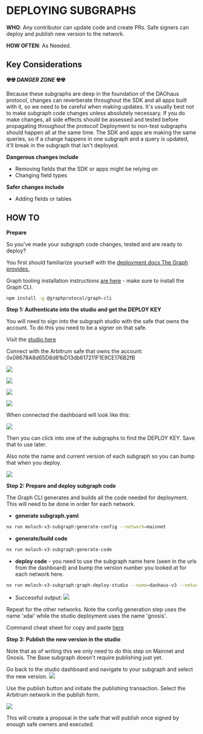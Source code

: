# DEPLOYING SUBGRAPHS

**WHO**: Any contributor can update code and create PRs. Safe signers can deploy and publish new version to the network.

**HOW OFTEN**: As Needed.

## Key Considerations

**☢️☢️ _DANGER ZONE_ ☢️☢️**

Because these subgraphs are deep in the foundation of the DAOhaus protocol, changes can reverberate throughout the SDK and all apps built with it, so we need to be careful when making updates. It's usually best not to make subgraph code changes unless absolutely necessary. If you do make changes, all side effects should be assessed and tested before propagating throughout the protocol! Deployment to non-test subgraphs should happen all at the same time. The SDK and apps are making the same queries, so if a change happens in one subgraph and a query is updated, it'll break in the subgraph that isn't deployed.

**Dangerous changes include**

- Removing fields that the SDK or apps might be relying on
- Changing field types

**Safer changes include**

- Adding fields or tables

## HOW TO

**Prepare**

So you've made your subgraph code changes, tested and are ready to deploy?

You first should familiarize yourself with the [deployment docs The Graph provides.](https://thegraph.com/docs/en/deploying/subgraph-studio/)

Graph tooling installation instructions [are here](https://thegraph.com/docs/en/quick-start/#2-install-the-graph-cli) - make sure to install the Graph CLI.

```bash
npm install -g @graphprotocol/graph-cli
```

**Step 1: Authenticate into the studio and get the DEPLOY KEY**

You will need to sign into the subgraph studio with the safe that owns the account. To do this you need to be a signer on that safe.

Visit the [studio here](https://thegraph.com/studio/)

Connect with the Arbitrum safe that owns the account: 0x08678A8d65D8d81bD13db617211F1E9CE176B2fB

![](https://github.com/HausDAO/dev-docs/assets/6923345/36f54023-dacc-481a-a814-edc2cd195306)

![](https://github.com/HausDAO/dev-docs/assets/6923345/11311cb8-5ed0-40c6-a2e8-12f0edb40830)

![](https://github.com/HausDAO/dev-docs/assets/6923345/bc55ccd7-82f5-4879-9116-bdc023250a92)

![](https://github.com/HausDAO/dev-docs/assets/6923345/75c74c75-ef17-4521-8d1d-006c6672db73)

When connected the dashboard will look like this:

![](https://github.com/HausDAO/dev-docs/assets/6923345/0309e45f-35f2-4a09-8671-51de72a95abe)

Then you can click into one of the subgraphs to find the DEPLOY KEY. Save that to use later.

Also note the name and current version of each subgraph so you can bump that when you deploy.

![](https://github.com/HausDAO/dev-docs/assets/6923345/75f56b80-0e68-40cb-b459-3ba6bbd57a32)

**Step 2: Prepare and deploy subgraph code**

The Graph CLI generates and builds all the code needed for deployment. This will need to be done in order for each network.

- **generate subgraph.yaml**

```bash
nx run moloch-v3-subgraph:generate-config --network=mainnet
```

- **generate/build code**

```bash
nx run moloch-v3-subgraph:generate-code
```

- **deploy code** - you need to use the subgraph name here (seen in the urls from the dashboard) and bump the version number you looked at for each network here.

```bash
nx run moloch-v3-subgraph:graph-deploy-studio --name=daohaus-v3 --network=mainnet --semver=0.6.9
```

- Successful output:
  ![](https://github.com/HausDAO/dev-docs/assets/6923345/442fd170-dc99-4534-bb24-a3392377074c)

Repeat for the other networks. Note the config generation step uses the name 'xdai' while the studio deployment uses the name 'gnosis'.

Command cheat sheet for copy and paste [here](https://github.com/HausDAO/monorepo/blob/develop/apps/moloch-v3-subgraph/README.md)

**Step 3: Publish the new version in the studio**

Note that as of writing this we only need to do this step on Mainnet and Gnosis. The Base subgraph doesn't require publishing just yet.

Go back to the studio dashboard and navigate to your subgraph and select the new version.
![](https://github.com/HausDAO/dev-docs/assets/6923345/95d44699-b48f-429c-af5a-de0e64982709)

Use the publish button and initiate the publishing transaction. Select the Arbitrum network in the publish form.

![](https://github.com/HausDAO/dev-docs/assets/6923345/b78dd7f5-e8a3-4aa0-8992-375c52e81a55)

This will create a proposal in the safe that will publish once signed by enough safe owners and executed.
